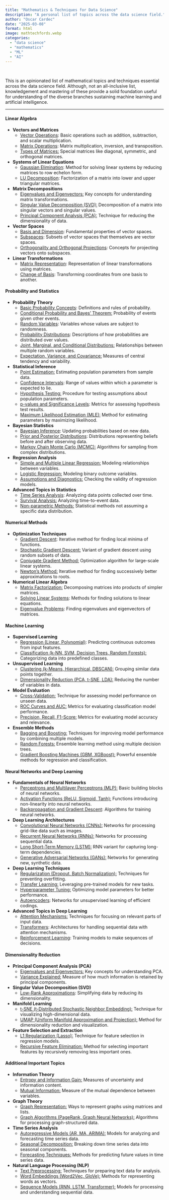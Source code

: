 ```yaml
---
title: "Mathematics & Techniques for Data Science"
description: "A personal list of topics across the data science field."
author: "Oscar Cardec"
date: "2025-03-08"
format: html
image: mathtechfords.webp
categories:
  - "data science"
  - "mathematics"
  - "ML"
  - "AI"
---
```


<br>

This is an opinionated list of mathematical topics and techniques essential across the data science field. Although, not an all-inclusive list, knowledgement and mastering of these provide a solid foundation useful for understanding of the diverse branches sustaining machine learning and artificial intelligence.

---

#### **Linear Algebra**

-   **Vectors and Matrices**
    -   [Vector Operations]{.underline}: Basic operations such as addition, subtraction, and scalar multiplication.
    -   [Matrix Operations]{.underline}: Matrix multiplication, inversion, and transposition.
    -   [Types of Matrices:]{.underline} Special matrices like diagonal, symmetric, and orthogonal matrices.
-   **Systems of Linear Equations**
    -   [Gaussian Elimination]{.underline}: Method for solving linear systems by reducing matrices to row echelon form.
    -   [LU Decomposition]{.underline}: Factorization of a matrix into lower and upper triangular matrices.
-   **Matrix Decompositions**
    -   [Eigenvalues and Eigenvectors:]{.underline} Key concepts for understanding matrix transformations.
    -   [Singular Value Decomposition (SVD):]{.underline} Decomposition of a matrix into singular vectors and singular values.
    -   [Principal Component Analysis (PCA):]{.underline} Technique for reducing the dimensionality of data.
-   **Vector Spaces**
    -   [Basis and Dimension]{.underline}: Fundamental properties of vector spaces.
    -   [Subspaces]{.underline}: Subsets of vector spaces that themselves are vector spaces.
    -   [Orthogonality and Orthogonal Projections]{.underline}: Concepts for projecting vectors onto subspaces.
-   **Linear Transformations**
    -   [Matrix Representation]{.underline}: Representation of linear transformations using matrices.
    -   [Change of Basis]{.underline}: Transforming coordinates from one basis to another.

#### **Probability and Statistics**

-   **Probability Theory**
    -   [Basic Probability Concepts]{.underline}: Definitions and rules of probability.
    -   [Conditional Probability and Bayes' Theorem:]{.underline} Probability of events given other events.
    -   [Random Variables]{.underline}: Variables whose values are subject to randomness.
    -   [Probability Distributions]{.underline}: Descriptions of how probabilities are distributed over values.
    -   [Joint, Marginal, and Conditional Distributions:]{.underline} Relationships between multiple random variables.
    -   [Expectation, Variance, and Covariance:]{.underline} Measures of central tendency and variability.
-   **Statistical Inference**
    -   [Point Estimation:]{.underline} Estimating population parameters from sample data.
    -   [Confidence Intervals]{.underline}: Range of values within which a parameter is expected to lie.
    -   [Hypothesis Testing:]{.underline} Procedure for testing assumptions about population parameters.
    -   [p-values and Significance Levels]{.underline}: Metrics for assessing hypothesis test results.
    -   [Maximum Likelihood Estimation (MLE):]{.underline} Method for estimating parameters by maximizing likelihood.
-   **Bayesian Statistics**
    -   [Bayesian Inference]{.underline}: Updating probabilities based on new data.
    -   [Prior and Posterior Distributions]{.underline}: Distributions representing beliefs before and after observing data.
    -   [Markov Chain Monte Carlo (MCMC):]{.underline} Algorithms for sampling from complex distributions.
-   **Regression Analysis**
    -   [Simple and Multiple Linear Regression:]{.underline} Modeling relationships between variables.
    -   [Logistic Regression:]{.underline} Modeling binary outcome variables.
    -   [Assumptions and Diagnostics:]{.underline} Checking the validity of regression models.
-   **Advanced Topics in Statistics**
    -   [Time Series Analysis]{.underline}: Analyzing data points collected over time.
    -   [Survival Analysis:]{.underline} Analyzing time-to-event data.
    -   [Non-parametric Methods:]{.underline} Statistical methods not assuming a specific data distribution.

#### **Numerical Methods**

-   **Optimization Techniques**
    -   [Gradient Descent]{.underline}: Iterative method for finding local minima of functions.
    -   [Stochastic Gradient Descent:]{.underline} Variant of gradient descent using random subsets of data.
    -   [Conjugate Gradient Method:]{.underline} Optimization algorithm for large-scale linear systems.
    -   [Newton's Method:]{.underline} Iterative method for finding successively better approximations to roots.
-   **Numerical Linear Algebra**
    -   [Matrix Factorization:]{.underline} Decomposing matrices into products of simpler matrices.
    -   [Solving Linear Systems]{.underline}: Methods for finding solutions to linear equations.
    -   [Eigenvalue Problems]{.underline}: Finding eigenvalues and eigenvectors of matrices.

#### **Machine Learning**

-   **Supervised Learning**
    -   [Regression (Linear, Polynomial)]{.underline}: Predicting continuous outcomes from input features.
    -   [Classification (k-NN, SVM, Decision Trees, Random Forests):]{.underline} Categorizing data into predefined classes.
-   **Unsupervised Learning**
    -   [Clustering (k-Means, Hierarchical, DBSCAN):]{.underline} Grouping similar data points together.
    -   [Dimensionality Reduction (PCA, t-SNE, LDA):]{.underline} Reducing the number of variables in data.
-   **Model Evaluation**
    -   [Cross-Validation:]{.underline} Technique for assessing model performance on unseen data.
    -   [ROC Curves and AUC:]{.underline} Metrics for evaluating classification model performance.
    -   [Precision, Recall, F1-Score:]{.underline} Metrics for evaluating model accuracy and relevance.
-   **Ensemble Methods**
    -   [Bagging and Boosting:]{.underline} Techniques for improving model performance by combining multiple models.
    -   [Random Forests:]{.underline} Ensemble learning method using multiple decision trees.
    -   [Gradient Boosting Machines (GBM, XGBoost):]{.underline} Powerful ensemble methods for regression and classification.

#### **Neural Networks and Deep Learning**

-   **Fundamentals of Neural Networks**
    -   [Perceptrons and Multilayer Perceptrons (MLP):]{.underline} Basic building blocks of neural networks.
    -   [Activation Functions (ReLU, Sigmoid, Tanh):]{.underline} Functions introducing non-linearity into neural networks.
    -   [Backpropagation and Gradient Descent]{.underline}: Algorithms for training neural networks.
-   **Deep Learning Architectures**
    -   [Convolutional Neural Networks (CNNs):]{.underline} Networks for processing grid-like data such as images.
    -   [Recurrent Neural Networks (RNNs):]{.underline} Networks for processing sequential data.
    -   [Long Short-Term Memory (LSTM):]{.underline} RNN variant for capturing long-term dependencies.
    -   [Generative Adversarial Networks (GANs):]{.underline} Networks for generating new, synthetic data.
-   **Deep Learning Techniques**
    -   [Regularization (Dropout, Batch Normalization):]{.underline} Techniques for preventing overfitting.
    -   [Transfer Learning:]{.underline} Leveraging pre-trained models for new tasks.
    -   [Hyperparameter Tuning:]{.underline} Optimizing model parameters for better performance.
    -   [Autoencoders]{.underline}: Networks for unsupervised learning of efficient codings.
-   **Advanced Topics in Deep Learning**
    -   [Attention Mechanisms:]{.underline} Techniques for focusing on relevant parts of input data.
    -   [Transformers]{.underline}: Architectures for handling sequential data with attention mechanisms.
    -   [Reinforcement Learning]{.underline}: Training models to make sequences of decisions.

#### **Dimensionality Reduction**

-   **Principal Component Analysis (PCA)**
    -   [Eigenvalues and Eigenvectors:]{.underline} Key concepts for understanding PCA.
    -   [Variance Explained:]{.underline} Measure of how much information is retained by principal components.
-   **Singular Value Decomposition (SVD)**
    -   [Low-Rank Approximations]{.underline}: Simplifying data by reducing its dimensionality.
-   **Manifold Learning**
    -   [t-SNE (t-Distributed Stochastic Neighbor Embedding):]{.underline} Technique for visualizing high-dimensional data.
    -   [UMAP (Uniform Manifold Approximation and Projection):]{.underline} Method for dimensionality reduction and visualization.
-   **Feature Selection and Extraction**
    -   [L1 Regularization (Lasso):]{.underline} Technique for feature selection in regression models.
    -   [Recursive Feature Elimination:]{.underline} Method for selecting important features by recursively removing less important ones.

#### **Additional Important Topics**

-   **Information Theory**
    -   [Entropy and Information Gain:]{.underline} Measures of uncertainty and information content.
    -   [Mutual Information:]{.underline} Measure of the mutual dependence between variables.
-   **Graph Theory**
    -   [Graph Representation:]{.underline} Ways to represent graphs using matrices and lists.
    -   [Graph Algorithms (PageRank, Graph Neural Networks):]{.underline} Algorithms for processing graph-structured data.
-   **Time Series Analysis**
    -   [Autoregressive Models (AR, MA, ARIMA):]{.underline} Models for analyzing and forecasting time series data.
    -   [Seasonal Decomposition:]{.underline} Breaking down time series data into seasonal components.
    -   [Forecasting Techniques:]{.underline} Methods for predicting future values in time series data.
-   **Natural Language Processing (NLP)**
    -   [Text Preprocessing:]{.underline} Techniques for preparing text data for analysis.
    -   [Word Embeddings (Word2Vec, GloVe):]{.underline} Methods for representing words as vectors.
    -   [Sequence Models (RNN, LSTM, Transformer):]{.underline} Models for processing and understanding sequential data.
